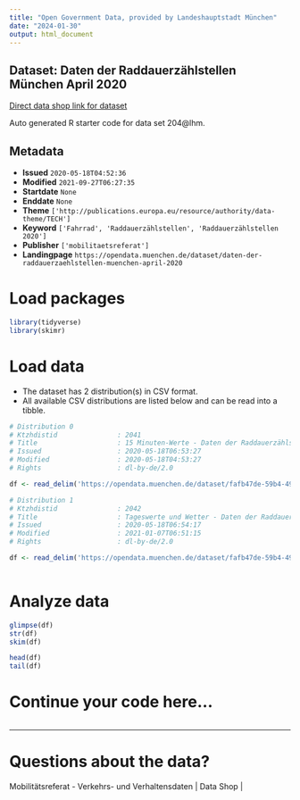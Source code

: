 ```yaml
---
title: "Open Government Data, provided by Landeshauptstadt München"
date: "2024-01-30"
output: html_document
---
```


## Dataset: Daten der Raddauerzählstellen München April 2020

[Direct data shop link for dataset](https://opendata.muenchen.de/dataset/daten-der-raddauerzaehlstellen-muenchen-april-2020)

Auto generated R starter code for data set 204@lhm.

## Metadata

- **Issued** `2020-05-18T04:52:36`
- **Modified** `2021-09-27T06:27:35`
- **Startdate** `None`
- **Enddate** `None`
- **Theme** `['http://publications.europa.eu/resource/authority/data-theme/TECH']`
- **Keyword** `['Fahrrad', 'Raddauerzählstellen', 'Raddauerzählstellen 2020']`
- **Publisher** `['mobilitaetsreferat']`
- **Landingpage** `https://opendata.muenchen.de/dataset/daten-der-raddauerzaehlstellen-muenchen-april-2020`


# Load packages

```r

library(tidyverse)
library(skimr)

```

# Load data

-   The dataset has 2 distribution(s) in CSV format.
-   All available CSV distributions are listed below and can be read into a tibble.

```r

# Distribution 0
# Ktzhdistid               : 2041
# Title                    : 15 Minuten-Werte - Daten der Raddauerzählstellen München April 2020
# Issued                   : 2020-05-18T06:53:27
# Modified                 : 2020-05-18T04:53:27
# Rights                   : dl-by-de/2.0

df <- read_delim('https://opendata.muenchen.de/dataset/fafb47de-59b4-49ae-946c-a82c4da94ed8/resource/178c9660-7a44-4d89-ab7e-7a92db67f9d2/download/rad20200415min.csv')

# Distribution 1
# Ktzhdistid               : 2042
# Title                    : Tageswerte und Wetter - Daten der Raddauerzählstellen München April 2020
# Issued                   : 2020-05-18T06:54:17
# Modified                 : 2021-01-07T06:51:15
# Rights                   : dl-by-de/2.0

df <- read_delim('https://opendata.muenchen.de/dataset/fafb47de-59b4-49ae-946c-a82c4da94ed8/resource/02d3b3e8-8ef7-4a00-8186-b9038957452b/download/rad202004tage.csv')



```

# Analyze data

```r

glimpse(df)
str(df)
skim(df)

head(df)
tail(df)

```

# Continue your code here...

```r

```

------------------------------------------------------------------------

# Questions about the data?

Mobilitätsreferat - Verkehrs- und Verhaltensdaten | Data Shop | 
